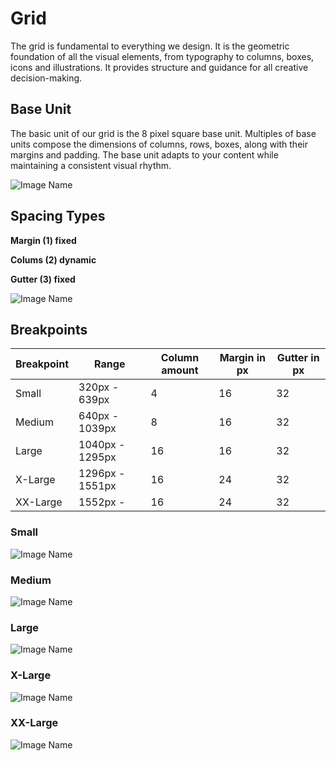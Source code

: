 
<Meta title="Guidelines/Grid" />

# Grid

The grid is fundamental to everything we design. It is the geometric foundation of all the visual elements, from typography to columns, boxes, icons and illustrations. It provides structure and guidance for all creative decision-making.

## Base Unit

The basic unit of our grid is the 8 pixel square base unit. Multiples of base units compose the dimensions of columns, rows, boxes, along with their margins and padding. The base unit adapts to your content while maintaining a consistent visual rhythm.

![Image Name](assets/2_guidelines/1_grid/image-20200810112611728.png)

## Spacing Types

**Margin (1) fixed**

**Colums (2) dynamic**

**Gutter (3) fixed**

![Image Name](assets/2_guidelines/1_grid/image-20200810112627367.png)

## Breakpoints

| Breakpoint | Range           | Column amount | Margin in px | Gutter in px |
| ---------- | --------------- | ------------- | ------------ | ------------ |
| Small      | 320px - 639px   | 4             | 16           | 32           |
| Medium     | 640px - 1039px  | 8             | 16           | 32           |
| Large      | 1040px - 1295px | 16            | 16           | 32           |
| X-Large    | 1296px - 1551px | 16            | 24           | 32           |
| XX-Large   | 1552px -        | 16            | 24           | 32           |

### Small

![Image Name](assets/2_guidelines/1_grid/image-grid-s.png)

### Medium

![Image Name](assets/2_guidelines/1_grid/image-grid-m.png)

### Large

![Image Name](assets/2_guidelines/1_grid/image-grid-l.png)

### X-Large

![Image Name](assets/2_guidelines/1_grid/image-grid-xl.png)

### XX-Large

![Image Name](assets/2_guidelines/1_grid/image-grid-xxl.png)

